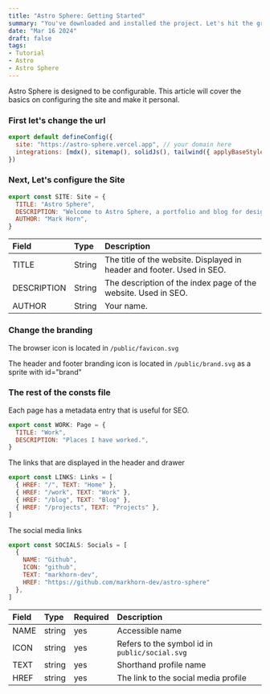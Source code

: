 ```yaml
---
title: "Astro Sphere: Getting Started"
summary: "You've downloaded and installed the project. Let's hit the ground running."
date: "Mar 16 2024"
draft: false
tags:
- Tutorial
- Astro
- Astro Sphere
---
```


Astro Sphere is designed to be configurable. This article will cover the basics on
configuring the site and make it personal.

### First let's change the url

```js link=https://github.com/HesitantlyHuman/astro-sphere/blob/5c8562ed9ec0590395df40bb4c43fc104cf33eaf/astro.config.mjs#L8-L11 {2}
export default defineConfig({
  site: "https://astro-sphere.vercel.app", // your domain here
  integrations: [mdx(), sitemap(), solidJs(), tailwind({ applyBaseStyles: false })],
})
```

### Next, Let's configure the Site

```js link=https://github.com/HesitantlyHuman/astro-sphere/blob/5c8562ed9ec0590395df40bb4c43fc104cf33eaf/src/consts.ts#L4-L8
export const SITE: Site = {
  TITLE: "Astro Sphere",
  DESCRIPTION: "Welcome to Astro Sphere, a portfolio and blog for designers and developers.",
  AUTHOR: "Mark Horn",
}
```

| Field       | Type   | Description                                                            |
| :---------- | :----- | :--------------------------------------------------------------------- |
| TITLE       | String | The title of the website. Displayed in header and footer. Used in SEO. |
| DESCRIPTION | String | The description of the index page of the website. Used in SEO.         |
| AUTHOR      | String | Your name.                                                             |

### Change the branding

The browser icon is located in `/public/favicon.svg`

The header and footer branding icon is located in `/public/brand.svg` as a sprite with id="brand"

### The rest of the consts file

Each page has a metadata entry that is useful for SEO.

```js
export const WORK: Page = {
  TITLE: "Work",
  DESCRIPTION: "Places I have worked.",
}
```

The links that are displayed in the header and drawer

```js
export const LINKS: Links = [
  { HREF: "/", TEXT: "Home" },
  { HREF: "/work", TEXT: "Work" },
  { HREF: "/blog", TEXT: "Blog" },
  { HREF: "/projects", TEXT: "Projects" },
]
```

The social media links

```js
export const SOCIALS: Socials = [
  { 
    NAME: "Github",
    ICON: "github",
    TEXT: "markhorn-dev",
    HREF: "https://github.com/markhorn-dev/astro-sphere"
  },
]
```

| Field | Type | Required | Description |
| :---- | :--- | :------- | :---------- |
| NAME  | string | yes | Accessible name |
| ICON  | string | yes | Refers to the symbol id in `public/social.svg` |
| TEXT  | string | yes | Shorthand profile name |
| HREF  | string | yes | The link to the social media profile |